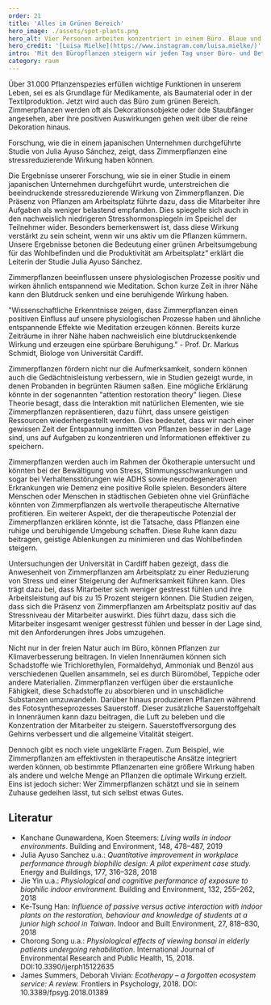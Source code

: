 ```yaml
---
order: 21
title: 'Alles im Grünen Bereich'
hero_image: ./assets/spot-plants.png
hero_alt: Vier Personen arbeiten konzentriert in einem Büro. Blaue und gelbe Pflanzen wachsen in Töpfen auf dem Boden, den Regalen, und der Fensterbank.
hero_credit: '[Luisa Mielke](https://www.instagram.com/luisa.mielke/)'
intro: 'Mit den Büropflanzen steigern wir jeden Tag unser Büro- und Betriebsklima. Zeit für eine Lobrede auf jene Pflanzen, die unseren Alltag bereichern und unsere Arbeit beflügeln.'
category: raum
---
```


Über 31.000 Pflanzenspezies erfüllen wichtige Funktionen in unserem Leben, sei es als Grundlage für Medikamente, als Baumaterial oder in der Textilproduktion. Jetzt wird auch das Büro zum grünen Bereich. Zimmerpflanzen werden oft als Dekorationsobjekte oder öde Staubfänger angesehen, aber ihre positiven Auswirkungen gehen weit über die reine Dekoration hinaus.

<Listicle>

<ListicleItem title="Stressreduktion">

Forschung, wie die in einem <Term t="agilitat">japanischen Unternehmen</Term> durchgeführte Studie von Julia Ayuso Sánchez, zeigt, dass Zimmerpflanzen eine stressreduzierende Wirkung haben können.

Die Ergebnisse unserer Forschung, wie sie in einer Studie in einem japanischen Unternehmen durchgeführt wurde, unterstreichen die beeindruckende stressreduzierende Wirkung von Zimmerpflanzen. Die Präsenz von Pflanzen am Arbeitsplatz führte dazu, dass die Mitarbeiter ihre Aufgaben als weniger belastend empfanden. Dies spiegelte sich auch in den nachweislich niedrigeren Stresshormonspiegeln im Speichel der Teilnehmer wider. Besonders bemerkenswert ist, dass diese Wirkung verstärkt zu sein scheint, wenn wir uns aktiv um die Pflanzen kümmern. Unsere Ergebnisse betonen die Bedeutung einer grünen Arbeitsumgebung für das Wohlbefinden und die Produktivität am Arbeitsplatz“ erklärt die Leiterin der Studie Julia Ayuso Sánchez.

</ListicleItem>
<ListicleItem title="Blutdrucksenkung">

Zimmerpflanzen beeinflussen unsere physiologischen Prozesse positiv und wirken ähnlich entspannend wie Meditation. Schon kurze Zeit in ihrer Nähe kann den Blutdruck senken und eine beruhigende Wirkung haben.

"Wissenschaftliche Erkenntnisse zeigen, dass Zimmerpflanzen einen positiven Einfluss auf unsere physiologischen Prozesse haben und ähnliche entspannende Effekte wie Meditation erzeugen können. Bereits kurze Zeiträume in ihrer Nähe haben nachweislich eine blutdrucksenkende Wirkung und erzeugen eine spürbare Beruhigung." - Prof. Dr. Markus Schmidt, Biologe von Universität Cardiff.

</ListicleItem>
<ListicleItem title="Steigerung der Aufmerksamkeit">

Zimmerpflanzen fördern nicht nur die Aufmerksamkeit, sondern können auch die Gedächtnisleistung verbessern, wie in Studien gezeigt wurde, in denen Probanden in begrünten Räumen saßen. Eine mögliche Erklärung könnte in der sogenannten "attention restoration theory" liegen. Diese Theorie besagt, dass die Interaktion mit natürlichen Elementen, wie sie Zimmerpflanzen repräsentieren, dazu führt, dass unsere geistigen Ressourcen wiederhergestellt werden. Dies bedeutet, dass wir nach einer gewissen Zeit der Entspannung inmitten von Pflanzen besser in der Lage sind, uns auf Aufgaben zu konzentrieren und Informationen effektiver zu speichern.

</ListicleItem>
<ListicleItem title="Therapeutisches Potenzial">

Zimmerpflanzen werden auch im Rahmen der Ökotherapie untersucht und könnten bei der Bewältigung von Stress, Stimmungsschwankungen und sogar bei Verhaltensstörungen wie ADHS sowie neurodegenerativen Erkrankungen wie Demenz eine positive Rolle spielen. Besonders ältere Menschen oder Menschen in städtischen Gebieten ohne viel Grünfläche könnten von Zimmerpflanzen als wertvolle therapeutische Alternative profitieren. Ein weiterer Aspekt, der die therapeutische Potenzial der Zimmerpflanzen erklären könnte, ist die Tatsache, dass Pflanzen eine ruhige und beruhigende Umgebung schaffen. Diese Ruhe kann dazu beitragen, geistige Ablenkungen zu minimieren und das Wohlbefinden steigern.

</ListicleItem>
<ListicleItem title="Pflanzen erhöhen die Effektivität">

Untersuchungen der Universität in Cardiff haben gezeigt, dass die Anwesenheit von Zimmerpflanzen am Arbeitsplatz zu einer Reduzierung von Stress und einer Steigerung der Aufmerksamkeit führen kann. Dies trägt dazu bei, dass Mitarbeiter sich weniger gestresst fühlen und ihre Arbeitsleistung auf bis zu 15 Prozent steigern können. Die Studien zeigen, dass sich die Präsenz von Zimmerpflanzen am Arbeitsplatz positiv auf das Stressniveau der Mitarbeiter auswirkt. Dies führt dazu, dass sich die Mitarbeiter insgesamt weniger gestresst fühlen und besser in der Lage sind, mit den Anforderungen ihres Jobs umzugehen.

</ListicleItem>
<ListicleItem title="Steigerung der Luftqualität">

Nicht nur in der freien Natur auch im Büro, können Pflanzen zur Klimaverbesserung beitragen. In vielen Innenräumen können sich Schadstoffe wie Trichlorethylen, Formaldehyd, Ammoniak und Benzol aus verschiedenen Quellen ansammeln, sei es durch Büromöbel, Teppiche oder andere Materialien. Zimmerpflanzen verfügen über die erstaunliche Fähigkeit, diese Schadstoffe zu absorbieren und in unschädliche Substanzen umzuwandeln. Darüber hinaus produzieren Pflanzen während des Fotosyntheseprozesses Sauerstoff. Dieser zusätzliche Sauerstoffgehalt in Innenräumen kann dazu beitragen, die Luft zu beleben und die Konzentration der Mitarbeiter zu steigern. Sauerstoffversorgung des Gehirns verbessert und die allgemeine Vitalität steigert.

</ListicleItem>

</Listicle>

Dennoch gibt es noch viele ungeklärte Fragen. Zum Beispiel, wie Zimmerpflanzen am effektivsten in therapeutische Ansätze integriert werden können, ob bestimmte Pflanzenarten eine größere Wirkung haben als andere und welche Menge an Pflanzen die optimale Wirkung erzielt. Eins ist jedoch sicher: Wer Zimmerpflanzen schätzt und sie in seinem Zuhause gedeihen lässt, tut sich selbst etwas Gutes.

## Literatur

- Kanchane Gunawardena, Koen Steemers: _Living walls in indoor environments_. Building and Environment, 148, 478–487, 2019
- Julia Ayuso Sanchez u.a.: _Quantitative improvement in workplace performance through biophilic design: A pilot experiment case study._ Energy and Buildings, 177, 316–328, 2018
- Jie Yin u.a.: _Physiological and cognitive performance of exposure to biophilic indoor environment._ Building and Environment, 132, 255–262, 2018
- Ke-Tsung Han: _Influence of passive versus active interaction with indoor plants on the restoration, behaviour and knowledge of students at a junior high school in Taiwan_. Indoor and Built Environment, 27, 818–830, 2018
- Chorong Song u.a.: _Physiological effects of viewing bonsai in elderly patients undergoing rehabilitation_. International Journal of Environmental Research and Public Health, 15, 2018. DOI:10.3390/ijerph15122635
- James Summers, Deborah Vivian: _Ecotherapy – a forgotten ecosystem service: A review._ Frontiers in Psychology, 2018. DOI: 10.3389/fpsyg.2018.01389

